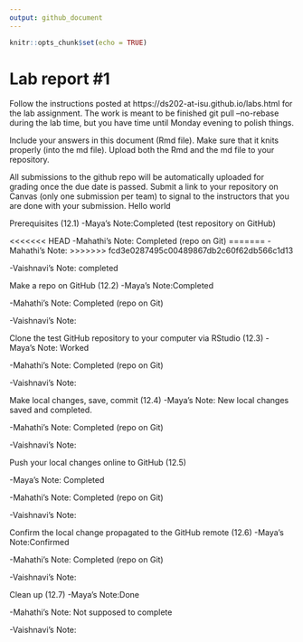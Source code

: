 ```yaml
---
output: github_document
---
```


<!-- README.md is generated from README.Rmd. Please edit the README.Rmd file -->


```r
knitr::opts_chunk$set(echo = TRUE)
```

# Lab report #1

Follow the instructions posted at https://ds202-at-isu.github.io/labs.html for the lab assignment. The work is meant to be finished git pull --no-rebase
during the lab time, but you have time until Monday evening to polish things.

Include your answers in this document (Rmd file). Make sure that it knits properly (into the md file). Upload both the Rmd and the md file to your repository.  

All submissions to the github repo will be automatically uploaded for grading once the due date is passed.
Submit a link to your repository on Canvas (only one submission per team) to signal to the instructors that you are done with your submission.
Hello world

Prerequisites (12.1)
-Maya's Note:Completed (test repository on GitHub)

<<<<<<< HEAD
-Mahathi's Note: Completed (repo on Git)
=======
-Mahathi's Note: 
>>>>>>> fcd3e0287495c00489867db2c60f62db566c1d13

-Vaishnavi's Note: completed

Make a repo on GitHub (12.2)
-Maya's Note:Completed 

-Mahathi's Note: Completed (repo on Git)

-Vaishnavi's Note:


Clone the test GitHub repository to your computer via RStudio (12.3)
-Maya's Note: Worked

-Mahathi's Note: Completed (repo on Git)

-Vaishnavi's Note:


Make local changes, save, commit (12.4)
-Maya's Note: New local changes saved and completed.

-Mahathi's Note: Completed (repo on Git)

-Vaishnavi's Note:


Push your local changes online to GitHub (12.5)

-Maya's Note: Completed
 
-Mahathi's Note: Completed (repo on Git)

-Vaishnavi's Note:


Confirm the local change propagated to the GitHub remote (12.6)
-Maya's Note:Confirmed 

-Mahathi's Note: Completed (repo on Git)

-Vaishnavi's Note:


Clean up (12.7)
-Maya's Note:Done 

-Mahathi's Note: Not supposed to complete

-Vaishnavi's Note:



